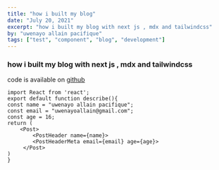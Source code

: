 ```yaml
---
title: "how i built my blog"
date: "July 20, 2021"
excerpt: "how i built my blog with next js , mdx and tailwindcss"
by: "uwenayo allain pacifique"
tags: ["test", "component", "blog", "development"]
---
```


### how i built my blog with next js , mdx and tailwindcss

code is available on [github](https://github.com/uwenayoallain)

```js{5-10}:js
import React from 'react';
export default function describe(){
const name = "uwenayo allain pacifique";
const email = "uwenayoallain@gmail.com";
const age = 16;
return (
    <Post>
        <PostHeader name={name}>
        <PostHeaderMeta email={email} age={age}>
     </Post>
)
}

```
